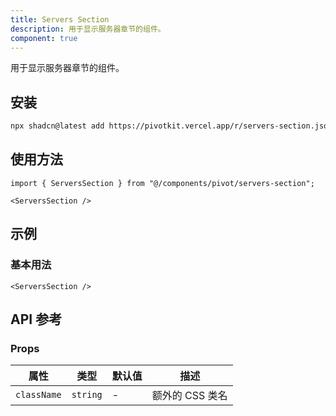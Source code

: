 ```yaml
---
title: Servers Section
description: 用于显示服务器章节的组件。
component: true
---
```


用于显示服务器章节的组件。

<ComponentPreview name="servers-section-demo" />

## 安装

```bash
npx shadcn@latest add https://pivotkit.vercel.app/r/servers-section.json
```

## 使用方法

```tsx
import { ServersSection } from "@/components/pivot/servers-section";
```

```tsx
<ServersSection />
```

## 示例

### 基本用法

```tsx
<ServersSection />
```

## API 参考

### Props

| 属性        | 类型     | 默认值 | 描述            |
| ----------- | -------- | ------ | --------------- |
| `className` | `string` | -      | 额外的 CSS 类名 |
